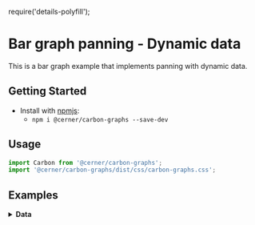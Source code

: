 require('details-polyfill');

# Bar graph panning - Dynamic data

This is a bar graph example that implements panning with dynamic data.

## Getting Started

- Install with [npmjs](https://www.npmjs.com):
  - `npm i @cerner/carbon-graphs --save-dev`

## Usage

```jsx
import Carbon from '@cerner/carbon-graphs';
import '@cerner/carbon-graphs/dist/css/carbon-graphs.css';
```

## Examples
<BarGraphPanning />

<details>
<summary style={{ fontSize: 24 }}>
<b>Data</b>
</summary>

### Graph Config object
<GraphConfig />

### Data object

#### Initial Data
<DataObject1 />

#### Updated Data
<DataObject2 />
</details>
